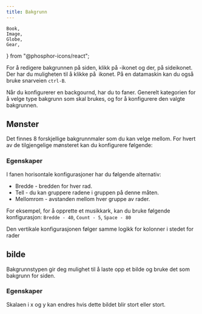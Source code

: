 ```yaml
---
title: Bakgrunn
---
```


	Book,
	Image,
	Globe,
	Gear,
	
} from "@phosphor-icons/react";

For å redigere bakgrunnen på siden, klikk på <Wrench className="inline-icon"/> -ikonet og der, på <Book className="inline-icon"/> sideikonet. Der har du muligheten til å klikke på <Image className="inline-icon"/> ikonet. På en datamaskin kan du også bruke snarveien `ctrl-B`.

Når du konfigurerer en backgournd, har du to faner. Generelt kategorien <Globe className="inline-icon"/> for å velge type bakgrunn som skal brukes, og <Gear className="inline-icon"/> for å konfigurere den valgte bakgrunnen.

## <Globe className="inline-icon"/> Mønster

Det finnes 8 forskjellige bakgrunnmaler som du kan velge mellom. For hvert av de tilgjengelige mønsteret kan du konfigurere følgende:

### <Gear className="inline-icon"/> Egenskaper

I fanen horisontale konfigurasjoner har du følgende alternativ:

- Bredde - bredden for hver rad.
- Tell - du kan gruppere radene i gruppen på denne måten.
- Mellomrom - avstanden mellom hver gruppe av rader.

For eksempel, for å opprette et musikkark, kan du bruke følgende konfigurasjon:
`Bredde - 40`, `Count - 5`, `Space - 80`

Den vertikale konfigurasjonen følger samme logikk for kolonner i stedet for rader

## <Globe className="inline-icon"/> bilde

Bakgrunnstypen gir deg mulighet til å laste opp et bilde og bruke det som bakgrunn for siden.

### <Gear className="inline-icon"/> Egenskaper

Skalaen i x og y kan endres hvis dette bildet blir stort eller stort.
